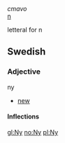 ''cmavo''<br>
[[n]]

letteral for n


==Swedish==
===Adjective===
;ny
*[[new]]

====Inflections====
{{sv-adj|ny|nytt|nye|nya|nyare|nyaste|nyaste|nyast}}

[[gl:Ny]]
[[no:Ny]]
[[pl:Ny]]